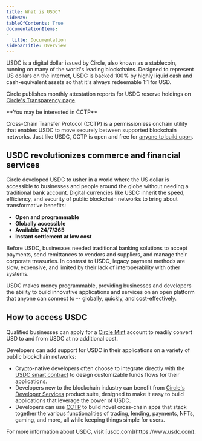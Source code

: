 ```yaml
---
title: What is USDC?
sideNav: 
tableOfContents: True
documentationItems:
-
  title: Documentation
sidebarTitle: Overview
---
```


USDC is a digital dollar issued by Circle, also known as a stablecoin, running
on many of the world's leading blockchains. Designed to represent US dollars on
the internet, USDC is backed 100% by highly liquid cash and cash-equivalent
assets so that it's always redeemable 1:1 for USD.

Circle publishes monthly attestation reports for USDC reserve holdings on
[Circle's Transparency page](http://circle.com/transparency).

<Note>
**You may be interested in CCTP**

Cross-Chain Transfer Protocol (CCTP) is a permissionless onchain utility that
enables USDC to move securely between supported blockchain networks. Just like
USDC, CCTP is open and free for [anyone to build upon](/cctp).
</Note>

## USDC revolutionizes commerce and financial services

Circle developed USDC to usher in a world where the US dollar is accessible to
businesses and people around the globe without needing a traditional bank
account. Digital currencies like USDC inherit the speed, efficiency, and
security of public blockchain networks to bring about transformative benefits:

- **Open and programmable**
- **Globally accessible**
- **Available 24/7/365**
- **Instant settlement at low cost**

Before USDC, businesses needed traditional banking solutions to accept payments,
send remittances to vendors and suppliers, and manage their corporate
treasuries. In contrast to USDC, legacy payment methods are slow, expensive, and
limited by their lack of interoperability with other systems.

USDC makes money programmable, providing businesses and developers the ability
to build innovative applications and services on an open platform that anyone
can connect to -- globally, quickly, and cost-effectively.

## How to access USDC

Qualified businesses can apply for a
[Circle Mint](/circle-mint/introducing-circle-mint) account to readily convert
USD to and from USDC at no additional cost.

Developers can add support for USDC in their applications on a variety of public
blockchain networks:

- Crypto-native developers often choose to integrate directly with the
  [USDC smart contract](/stablecoins/quickstart-transfer-10-usdc-on-chain) to
  design customizable funds flows for their applications.
- Developers new to the blockchain industry can benefit from
  [Circle's Developer Services](/w3s) product suite, designed to make it easy to
  build applications that leverage the power of USDC.
- Developers can use [CCTP](/cctp) to build novel cross-chain apps that stack
  together the various functionalities of trading, lending, payments, NFTs,
  gaming, and more, all while keeping things simple for users.

<Note>
For more information about USDC, visit [usdc.com](https://www.usdc.com).
</Note>
